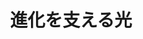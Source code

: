 ﻿---
title: "進化を支える光"
category: "工学院"
vol: 82
interviewee: "荒井・西山"
url: "http://www.opto.ee.e.titech.ac.jp/"
tags: ["光","進化","通信","回路","電力"]
pdf: "82-2-arai-nishiyama.pdf"
career: ""
preface: "TSUBAMEにも使われている光通信技術はさらに進化を遂げて、集積回路上の電気信号をも光に換えようとしている。光配線を実現するためには、レーザーの消費電力を1000分の1にしなければならない。この課題をどう解決するのだろうか。超近距離光通信用半導体レーザー技術の最先端をのぞいてみよう。"
---
